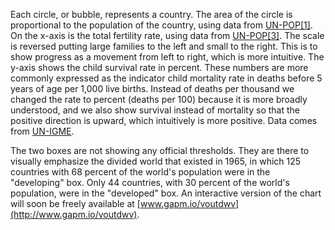 Each circle, or bubble, represents a country. The area of the circle is proportional to the population of the country, using data from [UN-POP[1]](https://esa.un.org/unpd/wpp). On the x-axis is the total fertility rate, using data from [UN-POP[3]](https://esa.un.org/unpd/wpp). The scale is reversed putting large families to the left and small to the right. This is to show progress as a movement from left to right, which is more intuitive. The y-axis shows the child survival rate in percent. These numbers are more commonly expressed as the indicator child mortality rate in deaths before 5 years of age per 1,000 live births. Instead of deaths per thousand we changed the rate to percent (deaths per 100) because it is more broadly understood, and we also show survival instead of mortality so that the positive direction is upward, which intuitively is more positive. Data comes from [UN-IGME](http://www.childmortality.org/).

The two boxes are not showing any official thresholds. They are there to visually emphasize the divided world that existed in 1965, in which 125 countries with 68 percent of the world's population were in the "developing" box. Only 44 countries, with 30 percent of the world's population, were in the "developed" box. An interactive version of the chart will soon be freely available at [www.gapm.io/voutdwv](http://www.gapm.io/voutdwv).